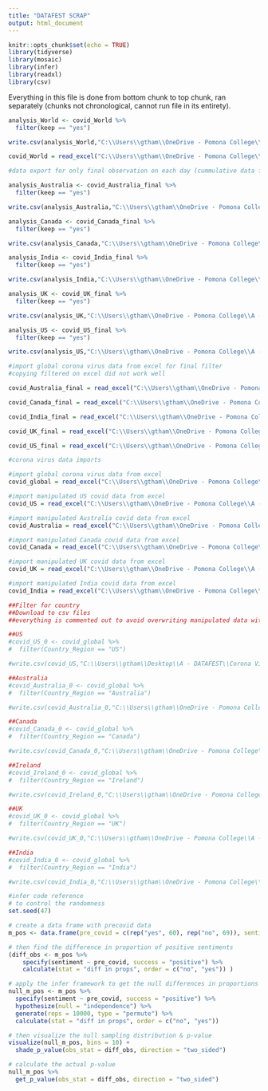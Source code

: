 ---
title: "DATAFEST SCRAP"
output: html_document
---

```{r setup, include=FALSE}
knitr::opts_chunk$set(echo = TRUE)
library(tidyverse)
library(mosaic)
library(infer)
library(readxl)
library(csv)
```

Everything in this file is done from bottom chunk to top chunk, ran separately (chunks not chronological, cannot run file in its entirety).

```{r}
analysis_World <- covid_World %>%
  filter(keep == "yes")

write.csv(analysis_World,"C:\\Users\\gtham\\OneDrive - Pomona College\\A - DATAFEST\\Final Datasets\\analysis_World_csv.csv")
```

```{r}
covid_World = read_excel("C:\\Users\\gtham\\OneDrive - Pomona College\\A - DATAFEST\\Corona Virus Manipulated\\covid_World.xlsx")
```

```{r}
#data export for only final observation on each day (cummulative data for each day is kept)

analysis_Australia <- covid_Australia_final %>%
  filter(keep == "yes")

write.csv(analysis_Australia,"C:\\Users\\gtham\\OneDrive - Pomona College\\A - DATAFEST\\Final Datasets\\analysis_Australia_csv.csv")

analysis_Canada <- covid_Canada_final %>%
  filter(keep == "yes")

write.csv(analysis_Canada,"C:\\Users\\gtham\\OneDrive - Pomona College\\A - DATAFEST\\Final Datasets\\analysis_Canada_csv.csv")

analysis_India <- covid_India_final %>%
  filter(keep == "yes")

write.csv(analysis_India,"C:\\Users\\gtham\\OneDrive - Pomona College\\A - DATAFEST\\Final Datasets\\analysis_India_csv.csv")

analysis_UK <- covid_UK_final %>%
  filter(keep == "yes")

write.csv(analysis_UK,"C:\\Users\\gtham\\OneDrive - Pomona College\\A - DATAFEST\\Final Datasets\\analysis_UK_csv.csv")

analysis_US <- covid_US_final %>%
  filter(keep == "yes")

write.csv(analysis_US,"C:\\Users\\gtham\\OneDrive - Pomona College\\A - DATAFEST\\Final Datasets\\analysis_US_csv.csv")
```

```{r}
#import global corona virus data from excel for final filter
#copying filtered on excel did not work well

covid_Australia_final = read_excel("C:\\Users\\gtham\\OneDrive - Pomona College\\A - DATAFEST\\Final Datasets\\covid_Australia_final.xlsx")

covid_Canada_final = read_excel("C:\\Users\\gtham\\OneDrive - Pomona College\\A - DATAFEST\\Final Datasets\\covid_Canada_final.xlsx")

covid_India_final = read_excel("C:\\Users\\gtham\\OneDrive - Pomona College\\A - DATAFEST\\Final Datasets\\covid_India_final.xlsx")

covid_UK_final = read_excel("C:\\Users\\gtham\\OneDrive - Pomona College\\A - DATAFEST\\Final Datasets\\covid_UK_final.xlsx")

covid_US_final = read_excel("C:\\Users\\gtham\\OneDrive - Pomona College\\A - DATAFEST\\Final Datasets\\covid_US_final.xlsx")
```

```{r}
#corona virus data imports

#import global corona virus data from excel
covid_global = read_excel("C:\\Users\\gtham\\OneDrive - Pomona College\\A - DATAFEST\\Corona Virus\\covid_19_data.xlsx")

#import manipulated US covid data from excel
covid_US = read_excel("C:\\Users\\gtham\\OneDrive - Pomona College\\A - DATAFEST\\Corona Virus Manipulated\\covid_US.xlsx")

#import manipulated Australia covid data from excel
covid_Australia = read_excel("C:\\Users\\gtham\\OneDrive - Pomona College\\A - DATAFEST\\Corona Virus Manipulated\\covid_Australia.xlsx")

#import manipulated Canada covid data from excel
covid_Canada = read_excel("C:\\Users\\gtham\\OneDrive - Pomona College\\A - DATAFEST\\Corona Virus Manipulated\\covid_Canada.xlsx")

#import manipulated UK covid data from excel
covid_UK = read_excel("C:\\Users\\gtham\\OneDrive - Pomona College\\A - DATAFEST\\Corona Virus Manipulated\\covid_UK.xlsx")

#import manipulated India covid data from excel
covid_India = read_excel("C:\\Users\\gtham\\OneDrive - Pomona College\\A - DATAFEST\\Corona Virus Manipulated\\covid_India.xlsx")
```

```{r}
##Filter for country
##Download to csv files
##everything is commented out to avoid overwriting manipulated data with same file name

##US
#covid_US_0 <- covid_global %>%
#  filter(Country_Region == "US")

#write.csv(covid_US,"C:\\Users\\gtham\\Desktop\\A - DATAFEST\\Corona Virus Manipulated\\covid_UScsv.csv")

##Australia
#covid_Australia_0 <- covid_global %>%
#  filter(Country_Region == "Australia")

#write.csv(covid_Australia_0,"C:\\Users\\gtham\\OneDrive - Pomona College\\A - DATAFEST\\Corona Virus Manipulated\\covid_Australia.csv")

##Canada
#covid_Canada_0 <- covid_global %>%
#  filter(Country_Region == "Canada")

#write.csv(covid_Canada_0,"C:\\Users\\gtham\\OneDrive - Pomona College\\A - DATAFEST\\Corona Virus Manipulated\\covid_Canada_csv.csv")

##Ireland
#covid_Ireland_0 <- covid_global %>%
#  filter(Country_Region == "Ireland")

#write.csv(covid_Ireland_0,"C:\\Users\\gtham\\OneDrive - Pomona College\\A - DATAFEST\\Corona Virus Manipulated\\covid_Ireland_csv.csv")

##UK
#covid_UK_0 <- covid_global %>%
#  filter(Country_Region == "UK")

#write.csv(covid_UK_0,"C:\\Users\\gtham\\OneDrive - Pomona College\\A - DATAFEST\\Corona Virus Manipulated\\covid_UK_csv.csv")

##India
#covid_India_0 <- covid_global %>%
#  filter(Country_Region == "India")

#write.csv(covid_India_0,"C:\\Users\\gtham\\OneDrive - Pomona College\\A - DATAFEST\\Corona Virus Manipulated\\covid_India_csv.csv")
```

```{r}
#infer code reference
# to control the randomness
set.seed(47)

# create a data frame with precovid data
m_pos <- data.frame(pre_covid = c(rep("yes", 60), rep("no", 69)), sentiment = c(rep("positive", 33), rep("negative", 27), rep("positive", 40), rep("negative", 29)))

# then find the difference in proportion of positive sentiments
(diff_obs <- m_pos %>%
    specify(sentiment ~ pre_covid, success = "positive") %>%
    calculate(stat = "diff in props", order = c("no", "yes")) )

# apply the infer framework to get the null differences in proportions
null_m_pos <- m_pos %>%
  specify(sentiment ~ pre_covid, success = "positive") %>%
  hypothesize(null = "independence") %>%
  generate(reps = 10000, type = "permute") %>%
  calculate(stat = "diff in props", order = c("no", "yes"))

# then visualize the null sampling distribution & p-value
visualize(null_m_pos, bins = 10) +
  shade_p_value(obs_stat = diff_obs, direction = "two_sided")

# calculate the actual p-value
null_m_pos %>%
  get_p_value(obs_stat = diff_obs, direction = "two_sided")
```

